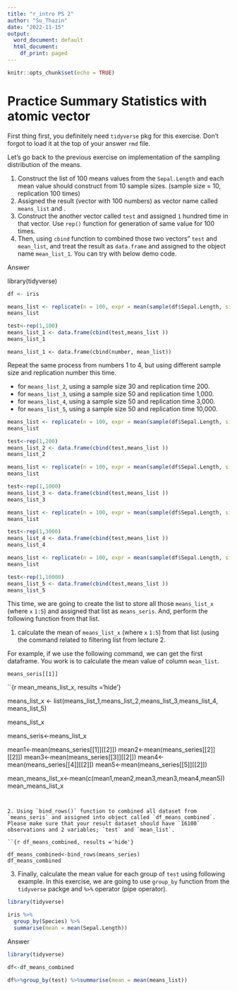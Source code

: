 ```yaml
---
title: "r_intro PS 2"
author: "Su_Thazin"
date: "2022-11-15"
output:
  word_document: default
  html_document:
    df_print: paged
---
```


```r
knitr::opts_chunk$set(echo = TRUE)

```



# Practice Summary Statistics with atomic vector 

First thing first, you definitely need `tidyverse` pkg for this exercise. Don't forgot to load it at the top of your answer `rmd` file. 

Let's go back to the previous exercise on implementation of the sampling distribution of the means. 


1. Construct the list of 100 means values from the `Sepal.Length` and each mean value should construct from 10 sample sizes. (sample size = 10, replication 100 times)
2. Assigned the result (vector with 100 numbers) as vector name called `means_list` and . 
3. Construct the another vector called `test` and assigned `1` hundred time in that vector. Use `rep()` function for generation of same value for 100 times. 
4. Then, using `cbind` function to combined those two vectors" `test` and `mean_list`, and treat the result as `data.frame` and assigned to the object name `mean_list_1`. You can try with below demo code. 


Answer

library(tidyverse)

```r

df <- iris 

means_list <- replicate(n = 100, expr = mean(sample(df$Sepal.Length, size = 10, replace=TRUE)))
means_list

test<-rep(1,100)
means_list_1 <- data.frame(cbind(test,means_list ))
means_list_1

```


```
means_list_1 <- data.frame(cbind(number, mean_list))

```

Repeat the same process from numbers 1 to 4, but using different sample size and replication number this time. 

+ for `means_list_2`, using a sample size 30 and replication time 200. 
+ for `means_list_3`, using a sample size 50 and replication time 1,000.  
+ for `means_list_4`, using a sample size 50 and replication time 3,000.  
+ for `means_list_5`, using a sample size 50 and replication time 10,000.  


```r

means_list <- replicate(n = 100, expr = mean(sample(df$Sepal.Length, size = 30, replace=TRUE)))
means_list

test<-rep(1,200)
means_list_2 <- data.frame(cbind(test,means_list ))
means_list_2

```



```r

means_list <- replicate(n = 100, expr = mean(sample(df$Sepal.Length, size = 50, replace=TRUE)))
means_list

test<-rep(1,1000)
means_list_3 <- data.frame(cbind(test,means_list ))
means_list_3

```



```r

means_list <- replicate(n = 100, expr = mean(sample(df$Sepal.Length, size = 50, replace=TRUE)))
means_list

test<-rep(1,3000)
means_list_4 <- data.frame(cbind(test,means_list ))
means_list_4


```



```r

means_list <- replicate(n = 100, expr = mean(sample(df$Sepal.Length, size = 50, replace=TRUE)))
means_list

test<-rep(1,10000)
means_list_5 <- data.frame(cbind(test,means_list ))
means_list_5


```




This time, we are going to create the list to store all those `means_list_x` (where `x` `1:5`) and assigned that list as `means_seris`. 
And, perform the following function from that list. 

1. calculate the mean of `means_list_x` (where `x` `1:5`) from that list (using the command related to filtering list from lecture 2. 

For example, if we use the following command, we can get the first dataframe. You work is to calculate the mean value of column `mean_list`. 

```
means_seris[[1]]
```


``{r mean_means_list_x, results ='hide'}

means_list_x <- list(means_list_1,means_list_2,means_list_3,means_list_4, means_list_5)

means_list_x

means_seris<-means_list_x


mean1<-mean(means_series[[1]][[2]])
mean2<-mean(means_series[[2]][[2]])
mean3<-mean(means_series[[3]][[2]])
mean4<-mean(means_series[[4]][[2]])
mean5<-mean(means_series[[5]][[2]])


mean_means_list_x<-mean(c(mean1,mean2,mean3,mean3,mean4,mean5))
mean_means_list_x


```


2. Using `bind_rows()` function to combined all dataset from `means_seris` and assigned into object called `df_means_combined`. Please make sure that your result dataset should have `16100` observations and 2 variables; `test` and `mean_list`.

``{r df_means_combined, results ='hide'}

df_means_combined<-bind_rows(means_series)
df_means_combined

```

3. Finally, calculate the mean value for each group of `test` using following example. In this exercise, we are going to use `group_by` function from the `tidyverse` packge and `%>%` operator (pipe operator). 


```r
library(tidyverse)

iris %>%
  group_by(Species) %>%
  summarise(mean = mean(Sepal.Length))

```


Answer
```r

library(tidyverse)

df<-df_means_combined

df%>%group_by(test) %>%summarise(mean = mean(means_list))

```


